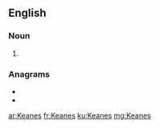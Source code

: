 ==English==

===Noun===
{{head|en|noun plural form}}

# {{plural of|Keane|lang=en}}

===Anagrams===
* {{l|en|akenes}}
* {{l|en|sakeen}}

[[ar:Keanes]]
[[fr:Keanes]]
[[ku:Keanes]]
[[mg:Keanes]]
